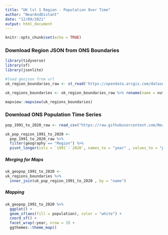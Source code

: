 ```yaml
---
title: "UK lvl 1 Region - Population Over Time"
author: "NearAndDistant"
date: "12/09/2021"
output: html_document
---
```


```r
knitr::opts_chunk$set(echo = TRUE)
```

### Download Region JSON from ONS Boundaries
```r
library(tidyverse)
library(sf)
library(jsonlite)

#load geojson from url
uk_region_boundaries_raw <- st_read('https://opendata.arcgis.com/datasets/01fd6b2d7600446d8af768005992f76a_3.geojson')

uk_regions_boundaries <- uk_region_boundaries_raw %>% rename(name = nuts118nm) %>% mutate(name = str_remove(name , " \\(England\\)"), name = str_to_title(name))

mapview::mapview(uk_regions_boundaries)

```

### Download ONS Population Time Series
```r

pop_1991_to_2020_raw <- read_csv("https://raw.githubusercontent.com/NearAndDistant/ruk/main/data_scripts/outputs/uk_pop_1991_to_2020.csv")

uk_pop_region_1991_to_2020 <- 
  pop_1991_to_2020_raw %>% 
  filter(geography == "Region") %>%
  pivot_longer(cols = `1991`:`2020`, names_to = "year" , values_to = "population")

```

##### Merging for Maps
```r

uk_geopop_1991_to_2020 <- 
uk_regions_boundaries %>%
  inner_join(uk_pop_region_1991_to_2020 , by = "name")

```


##### Mapping
```r

uk_geopop_1991_to_2020 %>%
  ggplot() +
  geom_sf(aes(fill = population), color = "white") +
  coord_sf() +
  facet_wrap(~year, nrow = 3) +
  ggthemes::theme_map()

```

